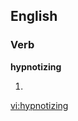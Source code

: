
==English==

===Verb===
'''hypnotizing'''

# {{present participle of|[[hypnotize]]}}

[[vi:hypnotizing]]